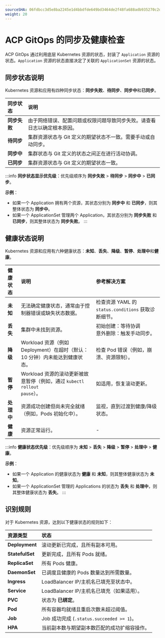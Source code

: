 ```yaml
---
sourceSHA: 06fdbcc3d5e8ba2245e1d4bbdfde649bd3464de2f48fa688adb935270c2dd81d
weight: 20
---
```


# ACP GitOps 的同步及健康检查

ACP GitOps 通过利用底层 Kubernetes 资源的状态，封装了 `Application` 资源的状态。`Application` 资源的状态直接决定了关联的 `ApplicationSet` 资源的状态。

## 同步状态说明

Kubernetes 资源和应用有四种同步状态：**同步失败**、**待同步**、**同步中**和**已同步**。

| **同步状态**   | **说明**                                                                                                                |
| :----- | :------------------------------------------------------------------------------------------------------------------- |
| **同步失败** | 由于网络错误、配置问题或权限问题导致同步失败。请查看日志以确定根本原因。                              |
| **待同步**   | 集群资源状态与 Git 定义的期望状态不一致。需要手动或自动同步。                                              |
| **同步中**   | 集群状态与 Git 定义的状态之间正在进行活动协调。                                                             |
| **已同步**   | 集群资源状态与 Git 定义的期望状态一致。                                                              |

:::info
**同步状态显示优先级**：优先级顺序为 **同步失败** > **待同步** > **同步中** > **已同步**。

**示例**：

- 如果一个 Application 拥有两个资源，其状态分别为 **同步中** 和 **已同步**，则其整体状态为 **同步中**。
- 如果一个 ApplicationSet 管理两个 Application，其状态分别为 **同步失败** 和 **已同步**，则其整体状态为 **同步失败**。
:::

## 健康状态说明

Kubernetes 资源和应用有六种健康状态：**未知**、**丢失**、**降级**、**暂停**、**处理中**和**健康**。

| **健康状态**   | **说明**                                                                                                   | **参考解决方案**                                                                     |
| :----- | :-------------------------------------------------------------------------------------------------------- | :----------------------------------------------------------------------------------- |
| **未知** | 无法确定健康状态，通常由于控制器错误或缺失状态数据。                                                      | 检查资源 YAML 的 `status.conditions` 获取诊断细节。                                       |
| **丢失** | 集群中未找到资源。                                                                                          | 初始创建：等待协调 <br /> 意外删除：触发手动同步。                                       |
| **降级** | Workload 资源（例如 Deployment）在超时（默认：10 分钟）内未能达到健康状态。                     | 检查 Pod 错误（例如，崩溃、资源限制）。                                              |
| **暂停** | Workload 资源的滚动更新被故意暂停（例如，通过 <code>kubectl rollout pause</code>）。 | 如适用，恢复滚动更新。                                                              |
| **处理中** | 资源成功创建但尚未完全就绪（例如，Pods 初始化中）。                                                 | 监视，直到过渡到健康/降级状态。                                                     |
| **健康** | 资源正常运行。                                                                                           | -                                                                                      |

:::info
**健康状态优先级**：优先级顺序为 **未知** > **丢失** > **降级** > **暂停** > **处理中** > **健康**。

**示例**：

- 如果一个 Application 的健康状态为 **健康** 和 **未知**，则其整体健康状态为 **未知**。
- 如果一个 ApplicationSet 管理的 Applications 的状态为 **丢失** 和 **处理中**，则其整体健康状态为 **丢失**。
:::

## 识别规则

对于 Kubernetes 资源，达到以下健康状态的规则如下：

| **资源类型**   | **状态**                                                                      |
| :----- | :--------------------------------------------------------------------------- |
| **Deployment**    | 滚动更新已完成，且所有副本可用。                                           |
| **StatefulSet**   | 更新完成，且所有 Pods 就绪。                                               |
| **ReplicaSet**    | 所有 Pods 健康。                                                             |
| **DaemonSet**     | 已调度且健康的 Pods 数量达到所需数量。                                       |
| **Ingress**       | LoadBalancer IP/主机名已填充至状态中。                                        |
| **Service**       | LoadBalancer IP/主机名已填充（如果适用）。                                  |
| **PVC**           | 状态为 **已绑定**。                                                           |
| **Pod**           | 所有容器均就绪且重启次数未超过阈值。                                        |
| **Job**           | Job 成功完成 (`.status.succeeded >= 1`)。                                     |
| **HPA**           | 当前副本数与期望副本数匹配的成功扩缩容操作。                                     |

